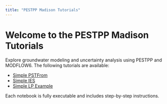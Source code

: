 ```yaml
---
title: "PESTPP Madison Tutorials"
---
```


# Welcome to the PESTPP Madison Tutorials

Explore groundwater modeling and uncertainty analysis using PESTPP and MODFLOW6. The following tutorials are available:

- [Simple PSTFrom](notebooks/simple_pstfrom.ipynb)
- [Simple IES](notebooks/simple_ies.ipynb)
- [Simple LP Example](notebooks/simple_LP_example.ipynb)

Each notebook is fully executable and includes step-by-step instructions.

